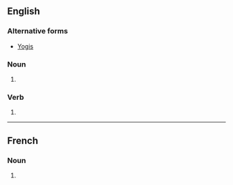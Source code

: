 {{also|Yogis}}

==English==

===Alternative forms===
* [[Yogis]]

===Noun===
{{head|en|noun form}}

# {{plural of|en|yogi}}

===Verb===
{{head|en|verb form}}

# {{en-third-person singular of|yogi}}


----

==French==

===Noun===
{{head|fr|noun plural form|g=?}}

# {{plural of|fr|yogi}}